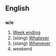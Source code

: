 ==English==
==={{abbreviation}}===
'''w/e'''

#[[Week ending]]
#(''slang'') [[Whatever]]
#(''slang'') [[Whenever]]
#weekend